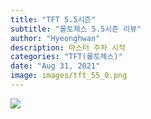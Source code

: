 ```yaml
---
title: "TFT 5.5시즌"
subtitle: "롤토체스 5.5시즌 리뷰"
author: "Hyeonghwan"
description: 마스터 주차 시작
categories: "TFT(롤토체스)"
date: "Aug 31, 2021"
image: images/tft_55_0.png
---
```


![](images/tft_55_1.png)